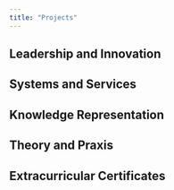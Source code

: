 ```yaml
---
title: "Projects"
---
```


## Leadership and Innovation

## Systems and Services

## Knowledge Representation

## Theory and Praxis

## Extracurricular Certificates

